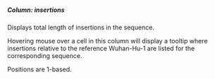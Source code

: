 ##### Column: insertions

Displays total length of insertions in the sequence.

Hovering mouse over a cell in this column will display a tooltip where insertions relative to the reference Wuhan-Hu-1 are listed for the corresponding sequence.

Positions are 1-based.
